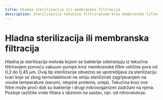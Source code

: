 ```yaml
---
title: Hladna sterilizacija ili membranska filtracija
description: Sterilizacija tekućina filtriranjem kroz membranske filtere
---
```


# Hladna sterilizacija ili membranska filtracija

Hladna je sterilizacija metoda kojom se bakterije odstranjuju iz tekućina filtriranjem pomoću vakuum-pumpe kroz membranske filtre veličine pora od 0,2 do 0,45 μm. Ovaj tip sterilizacije obvezno se upotrebljava za sterilizaciju tvari koje se zbog termolabilnosti ne smiju sterilizirati zagrijavanjem na visoke temperature (serumi, otopine proteina, ureja). Tekućina kroz ove filtre može proći dok su bakterije i drugi mikroorganizmi zadržani na njima. Postoje različite vrste filtara s obzirom na sastav, npr. od nitroceluloze.